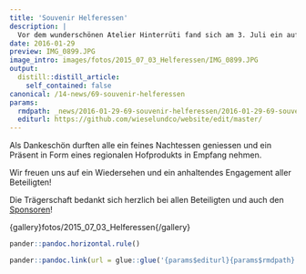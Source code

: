 ```yaml
---
title: 'Souvenir Helferessen'
description: |
  Vor dem wunderschönen Atelier Hinterrüti fand sich am 3. Juli ein aufgewecktes Grüppchen ein. Allesamt Menschen, die sich im bisherigen Verlauf des Projekts engagiert haben. Folgend einige Beispiel für ihr Engagement: Mitwirken bei Standaktionen, Exkursionen und Infoveranstaltungen. Tatkräftiges Anpacken beim Erstellen von Asthaufen für Kleinraubtiere. Betreuen von Spurentunneln, um festzustellen, ob die Massnahmen für Kleinraubtiere attraktiv sind.
date: 2016-01-29
preview: IMG_0899.JPG
image_intro: images/fotos/2015_07_03_Helferessen/IMG_0899.JPG
output:
  distill::distill_article:
    self_contained: false
canonical: /14-news/69-souvenir-helferessen
params:
  rmdpath: _news/2016-01-29-69-souvenir-helferessen/2016-01-29-69-souvenir-helferessen.Rmd
  editurl: https://github.com/wieselundco/website/edit/master/
---
```




Als Dankeschön durften alle ein feines Nachtessen geniessen und ein
Präsent in Form eines regionalen Hofprodukts in Empfang nehmen.

Wir freuen uns auf ein Wiedersehen und ein anhaltendes Engagement aller
Beteiligten!

Die Trägerschaft bedankt sich herzlich bei allen Beteiligten und auch
den [Sponsoren](ueber-uns/7-partner)!

{gallery}fotos/2015\_07\_03\_Helferessen{/gallery}

```r
pander::pandoc.horizontal.rule()

pander::pandoc.link(url = glue::glue('{params$editurl}{params$rmdpath}'),text = 'Artikel bearbeiten')
```

<!--http://wieselundco.ch/14-news/69-souvenir-helferessen-->
